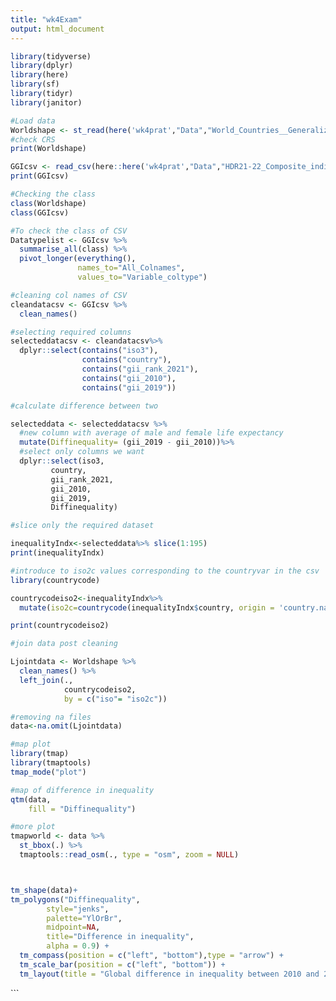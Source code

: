 ---
title: "wk4Exam"
output: html_document
---

```{r}
library(tidyverse)
library(dplyr)
library(here)
library(sf)
library(tidyr)
library(janitor)

#Load data
Worldshape <- st_read(here('wk4prat',"Data","World_Countries__Generalized_.shp" ))
#check CRS
print(Worldshape)

GGIcsv <- read_csv(here::here('wk4prat',"Data","HDR21-22_Composite_indices_complete_time_series.csv"))
print(GGIcsv)

```

```{r}
#Checking the class
class(Worldshape)
class(GGIcsv)
```

```{r}
#To check the class of CSV
Datatypelist <- GGIcsv %>% 
  summarise_all(class) %>%
  pivot_longer(everything(), 
               names_to="All_Colnames", 
               values_to="Variable_coltype")
```

```{r}
#cleaning col names of CSV
cleandatacsv <- GGIcsv %>%
  clean_names()
```

```{r}
#selecting required columns
selecteddatacsv <- cleandatacsv%>%
  dplyr::select(contains("iso3"), 
                contains("country"),
                contains("gii_rank_2021"),
                contains("gii_2010"),
                contains("gii_2019"))
```

```{r}

#calculate difference between two

selecteddata <- selecteddatacsv %>% 
  #new column with average of male and female life expectancy
  mutate(Diffinequality= (gii_2019 - gii_2010))%>%
  #select only columns we want
  dplyr::select(iso3,
         country,
         gii_rank_2021, 
         gii_2010,
         gii_2019,
         Diffinequality)

```

```{r}
#slice only the required dataset

inequalityIndx<-selecteddata%>% slice(1:195)
print(inequalityIndx)
```



```{r}
#introduce to iso2c values corresponding to the countryvar in the csv
library(countrycode)

countrycodeiso2<-inequalityIndx%>%
  mutate(iso2c=countrycode(inequalityIndx$country, origin = 'country.name', destination = 'iso2c'))

print(countrycodeiso2)
```



```{r}
#join data post cleaning

Ljointdata <- Worldshape %>% 
  clean_names() %>%
  left_join(., 
            countrycodeiso2,
            by = c("iso"= "iso2c"))

```



```{r}
#removing na files
data<-na.omit(Ljointdata)
```



```{r}
#map plot
library(tmap)
library(tmaptools)
tmap_mode("plot")

#map of difference in inequality 
qtm(data, 
    fill = "Diffinequality")

```


```{r}
#more plot
tmapworld <- data %>%
  st_bbox(.) %>% 
  tmaptools::read_osm(., type = "osm", zoom = NULL)



tm_shape(data)+
tm_polygons("Diffinequality", 
        style="jenks",
        palette="YlOrBr",
        midpoint=NA,
        title="Difference in inequality",
        alpha = 0.9) + 
  tm_compass(position = c("left", "bottom"),type = "arrow") + 
  tm_scale_bar(position = c("left", "bottom")) +
  tm_layout(title = "Global difference in inequality between 2010 and 2019", legend.position = c("right", "bottom"))

```

\`\`\`
